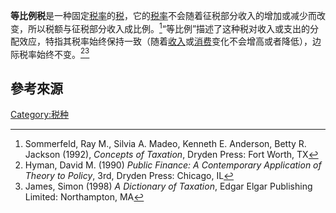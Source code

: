 {{Expand language|1=en|time=2020-07-03T14:50:50+00:00}}
'''等比例税'''是一种固定[[税率|税率]]的[[稅|税]]，它的[[税率|税率]]不会随着征税部分收入的增加或减少而改变，所以税额与征税部分收入成比例。<ref>Sommerfeld, Ray M., Silvia A. Madeo, Kenneth E. Anderson, Betty R. Jackson (1992), ''Concepts of Taxation'', Dryden Press: Fort Worth, TX</ref>“等比例”描述了这种税对收入或支出的分配效应，特指其税率始终保持一致（随着[[收入|收入]]或[[消费|消费]]变化不会增高或者降低），边际税率始终不变。<ref name="Hyman">Hyman, David M. (1990) ''Public Finance: A Contemporary Application of Theory to Policy'', 3rd, Dryden Press: Chicago, IL</ref><ref name="James">James, Simon (1998) ''A Dictionary of Taxation'', Edgar Elgar Publishing Limited: Northampton, MA</ref>   

==參考來源==
{{reflist}}


[[Category:税种|Category:税种]]